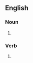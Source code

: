 {{also|wet-nurse|wet nurse}}
==English==

===Noun===
{{en-noun}}

# {{alternative spelling of|en|wet nurse}}

===Verb===
{{en-verb}}

# {{alternative spelling of|en|wet nurse}}